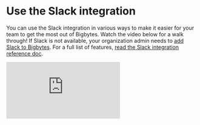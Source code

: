 # Use the Slack integration

You can use the Slack integration in various ways to make it easier for your team to get the most out of Bigbytes. Watch the video below for a walk through! If Slack is not available, your organization admin needs to [add Slack to Bigbytes](guides/adding-slack-integration.mdx). For a full list of features, [read the Slack integration reference doc](/references/slack-integration.mdx).

<div
  style={{
    position: 'relative',
    paddingBottom: '64.98194945848375%',
    height: 0,
  }}
>
  <iframe
    src="https://www.loom.com/embed/5ba2d4b3ad8445b18e1ad233a4c0f930?sid=934496c3-959b-433a-809d-0d19d1a1081d"
    frameborder="0"
    webkitallowfullscreen
    mozallowfullscreen
    allowfullscreen
    style={{
      position: 'absolute',
      top: 0,
      left: 0,
      width: '100%',
      height: '100%',
    }}
  ></iframe>
</div>
